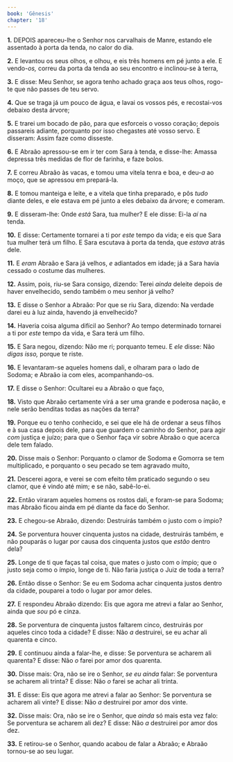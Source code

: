 ```yaml
---
book: 'Gênesis'
chapter: '18'
---
```


**1.** DEPOIS apareceu-lhe o Senhor nos carvalhais de Manre, estando ele assentado à porta da tenda, no calor do dia.

**2.** E levantou os seus olhos, e olhou, e eis três homens em pé junto a ele. E vendo-*os,* correu da porta da tenda ao seu encontro e inclinou-se à terra,

**3.** E disse: Meu Senhor, se agora tenho achado graça aos teus olhos, rogo-te que não passes de teu servo.

**4.** Que se traga já um pouco de água, e lavai os vossos pés, e recostai-vos debaixo desta árvore;

**5.** E trarei um bocado de pão, para que esforceis o vosso coração; depois passareis adiante, porquanto por isso chegastes até vosso servo. E disseram: Assim faze como disseste.

**6.** E Abraão apressou-se em ir ter com Sara à tenda, e disse-lhe: Amassa depressa três medidas de flor de farinha, e faze bolos.

**7.** E correu Abraão às vacas, e tomou uma vitela tenra e boa, e deu-*a* ao moço, que se apressou em prepará-la.

**8.** E tomou manteiga e leite, e a vitela que tinha preparado, e pôs *tudo* diante deles, e ele estava em pé junto a eles debaixo da árvore; e comeram.

**9.** E disseram-lhe: Onde *está* Sara, tua mulher? E ele disse: Ei-la *aí* na tenda.

**10.** E disse: Certamente tornarei a ti por *este* tempo da vida; e eis que Sara tua mulher terá um filho. E Sara escutava à porta da tenda, que *estava* atrás dele.

**11.** E *eram* Abraão e Sara já velhos, *e* adiantados em idade; já a Sara havia cessado o costume das mulheres.

**12.** Assim, pois, riu-se Sara consigo, dizendo: Terei *ainda* deleite depois de haver envelhecido, sendo também o meu senhor já velho?

**13.** E disse o Senhor a Abraão: Por que se riu Sara, dizendo: Na verdade darei eu à luz ainda, havendo já envelhecido?

**14.** Haveria coisa alguma difícil ao Senhor? Ao tempo determinado tornarei a ti por *este* tempo da vida, e Sara terá um filho.

**15.** E Sara negou, dizendo: Não me ri; porquanto temeu. E *ele* disse: Não *digas isso,* porque te riste.

**16.** E levantaram-se aqueles homens dali, e olharam para o lado de Sodoma; e Abraão ia com eles, acompanhando-os.

**17.** E disse o Senhor: Ocultarei eu a Abraão o que faço,

**18.** Visto que Abraão certamente virá a ser uma grande e poderosa nação, e nele serão benditas todas as nações da terra?

**19.** Porque eu o tenho conhecido, e sei que ele há de ordenar a seus filhos e à sua casa depois dele, para que guardem o caminho do Senhor, para agir *com* justiça e juízo; para que o Senhor faça vir sobre Abraão o que acerca dele tem falado.

**20.** Disse mais o Senhor: Porquanto o clamor de Sodoma e Gomorra se tem multiplicado, e porquanto o seu pecado se tem agravado muito,

**21.** Descerei agora, e verei se com efeito têm praticado segundo o seu clamor, que é vindo até mim; e se não, sabê-lo-ei.

**22.** Então viraram aqueles homens os rostos dali, e foram-se para Sodoma; mas Abraão ficou ainda em pé diante da face do Senhor.

**23.** E chegou-se Abraão, dizendo: Destruirás também o justo com o ímpio?

**24.** Se porventura houver cinquenta justos na cidade, destruirás também, e não pouparás o lugar por causa dos cinquenta justos que *estão* dentro dela?

**25.** Longe de ti que faças tal coisa, que mates o justo com o ímpio; que o justo seja como o ímpio, longe de ti. Não faria justiça o Juiz de toda a terra?

**26.** Então disse o Senhor: Se eu em Sodoma achar cinquenta justos dentro da cidade, pouparei a todo o lugar por amor deles.

**27.** E respondeu Abraão dizendo: Eis que agora me atrevi a falar ao Senhor, ainda que *sou* pó e cinza.

**28.** Se porventura de cinquenta justos faltarem cinco, destruirás por aqueles cinco toda a cidade? E disse: Não *a* destruirei, se eu achar ali quarenta e cinco.

**29.** E continuou ainda a falar-lhe, e disse: Se porventura se acharem ali quarenta? E disse: Não *o* farei por amor dos quarenta.

**30.** Disse mais: Ora, não se ire o Senhor, *se eu ainda* falar: Se porventura se acharem ali trinta? E disse: Não *o* farei se achar ali trinta.

**31.** E disse: Eis que agora me atrevi a falar ao Senhor: Se porventura se acharem ali vinte? E disse: Não *a* destruirei por amor dos vinte.

**32.** Disse mais: Ora, não se ire o Senhor, que *ainda* só mais esta vez falo: Se porventura se acharem ali dez? E disse: Não *a* destruirei por amor dos dez.

**33.** E retirou-se o Senhor, quando acabou de falar a Abraão; e Abraão tornou-se ao seu lugar.